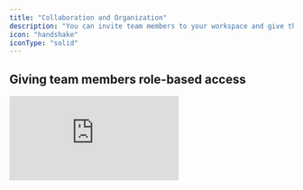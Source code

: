 ```yaml
---
title: "Collaboration and Organization"
description: "You can invite team members to your workspace and give them role based access if you are on a team plan."
icon: "handshake"
iconType: "solid"
---
```


## Giving team members role-based access

<div style={{ position:"relative",width:"100%",paddingTop:"53%" }}>
<iframe src="https://app.usehexus.com/embed/How_to_Add_a_Member_to_Your_Hexus_Workspace__150e96a9-e374-4e3e-a1ce-dbc6dbf1be03" title="Hexus Team Access" frameborder="0" allow="accelerometer; autoplay; clipboard-write; encrypted-media; gyroscope; picture-in-picture" allowfullscreen style={{ position:"absolute",top:0,left:0,width:"100%",height:"100%" }} />

</div>

## Sharing your flows with your workspace members

<div style={{ position:"relative",width:"100%",paddingTop:"56%" }}>
<iframe src="https://app.usehexus.com/embed/72b9f745-ea36-4851-932a-e3b56c82bb64?refid=" title="Hexus Flow Sharing" frameborder="0" allow="accelerometer; autoplay; clipboard-write; encrypted-media; gyroscope; picture-in-picture" allowfullscreen style={{ position:"absolute",top:0,left:0,width:"100%",height:"100%" }} />

</div>

## Commenting and Reviewing Your flows

You can manage your product creation workflows seamlessly from Hexus. Add comments and reviews on Hexus flows and manage access settings right from our platform.

<div style={{ position:"relative",width:"100%",paddingTop:"56%" }}>
<iframe src="https://app.usehexus.com/embed/b735c8f0-e55a-4d3f-b7ce-4f60535b9610?refid=" title="Hexus Flow Sharing" frameborder="0" allow="accelerometer; autoplay; clipboard-write; encrypted-media; gyroscope; picture-in-picture" allowfullscreen style={{ position:"absolute",top:0,left:0,width:"100%",height:"100%" }} />

</div>

## Creating Shared Folders

## <img
  height="400"
  width="800"
  src="/images/sharing-folder-with-team.gif"
/>

Ready to grow and collaborate with your team?

Adding members to your Hexus workspace is a straightforward process that scales with your needs. Whether you're on the Starter, Growth, or Enterprise Plan, you can easily expand your team and collaborate effectively. Head to your workspace settings now to start inviting new team members.

## Frequently Asked Questions

<AccordionGroup>
  <Accordion title="How do I add a new member to my Hexus workspace?">
    Adding new members to your Hexus workspace takes just a few clicks. Start by visiting [app.usehexus.com/profile](https://app.usehexus.com/profile). From there, look for the 'Invite Team Members' button in the left navigation panel. Simply click on the '\+ Add Member' button, enter your new team member's email address, and select their role from the dropdown menu.
  </Accordion>
  <Accordion title="What happens after I invite a new member?">
    The process is seamless after you've sent the invitation. Your new team member will automatically receive an email invitation to join your workspace. They can follow the instructions in the email to set up their account and gain access to your Hexus workspace.
  </Accordion>
  <Accordion title="What are the team collaboration features available on Hexus?">
    The specific features can vary based on your specific plan. For a brief overview here is a select list of features that enables team collaboration on Hexus:

    **Starter Plan:**

    - Share your Hexus flows with team workspace
    - Keep your shared demos upto date
    - Send demos for reviews with your team members

    **Growth & Enterprise Plan:**

    - In addition to collaboration features available on starter plan, our growth and enterprise plan customers get access to advanced features such as comments and folders.
  </Accordion>
  <Accordion title="What are the member pricing details for the Starter Plan?">
    The Starter Plan offers flexible pricing options for additional members. You can choose between monthly and yearly subscription rates. To view the pricing for your plan, navigate to the billing tab on Hexus: https://app.usehexus.com/profile?tab=billing

    We use prorated charging based on when members join during your billing cycle. For instance, if your billing cycle begins April 1st and you add a member on April 15th, you'll only be charged for the 15 days that member was active in your workspace that month.
  </Accordion>
  <Accordion title="How many members are included in my Hexus Plan?">
    Our Starter plan, starts off with 1 member on the workspace and allows adding additional members for a fees ?\
    The Growth Plan comes with generous team capacity built-in. You'll get up to 5 members included by default in your subscription. If you need to add more team members beyond these 5 seats, additional member slots are available for purchase separately.
  </Accordion>
  <Accordion title="What are the member limits for Enterprise Plan?">
    Enterprise Plan customers enjoy maximum flexibility with workspace members. You can add team members up to your workspace limit, and pricing is customized to fit your organization's specific needs. Contact our team to discuss custom pricing arrangements that work best for your enterprise
  </Accordion>
</AccordionGroup>